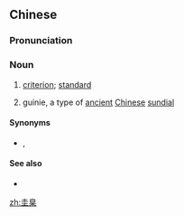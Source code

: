 ==Chinese==
{{zh-forms}}

===Pronunciation===
{{zh-pron
|m=guīniè
|c=gwai1 jit6
|cat=n
}}

===Noun===
{{zh-noun}}

# {{lb|zh|literary}} [[criterion]]; [[standard]]
# guinie, a type of [[ancient]] [[Chinese]] [[sundial]]

====Synonyms====
* {{sense|criterion; standard}} {{zh-l|典範}}, {{zh-l|準則}}

====See also====
* {{zh-l|圭表}}

[[zh:圭臬]]